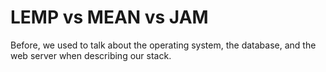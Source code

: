 
<SplitBottom>
  <h1>LEMP vs MEAN vs JAM</h1>
  <Stacks />
</SplitBottom>

<Notes>
  Before, we used to talk about the operating system, the database,
  and the web server when describing our stack.
</Notes>

